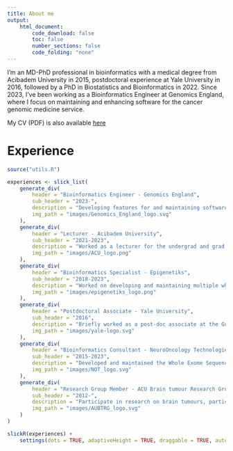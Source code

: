 ```yaml
---
title: About me
output:
    html_document:
        code_download: false
        toc: false
        number_sections: false
        code_folding: "none"
---
```


I'm an MD-PhD professional in bioinformatics with a medical degree from Acibadem University in 2015, postdoctoral experience at Yale University in 2016, followed by a PhD in Biostatistics and Bioinformatics in 2022. Since 2023, I've been working as a Bioinformatics Engineer at Genomics England, where I focus on maintaining and enhancing software for the cancer genomic medicine service.

My CV (PDF) is also available [here](./CV_doc/egeulgen_CV.pdf)

# Experience

```r
source("utils.R")
```

```r
experiences <- slick_list(
    generate_div(
        header = "Bioinformatics Engineer - Genomics England",
        sub_header = "2023-",
        description = "Developing features for and maintaining software for the cancer genomic medicine service.",
        img_path = "images/Genomics_England_logo.svg"
    ),
    generate_div(
        header = "Lecturer - Acibadem University",
        sub_header = "2021-2023",
        description = "Worked as a lecturer for the undergrad and grad courses on biostatistics and bioinformatics topics.",
        img_path = "images/ACU_logo.png"
    ),
    generate_div(
        header = "Bioinformatics Specialist - Epigenetiks",
        sub_header = "2018-2023",
        description = "Worked on developing and maintaining multiple whole exome sequencing-based analysis pipelines (cancer and rare disease applications) for the Istanbul-based medical diagnostics company.",
        img_path = "images/epigenetiks_logo.png"
    ),
    generate_div(
        header = "Postdoctoral Associate - Yale University",
        sub_header = "2016",
        description = "Briefly worked as a post-doc associate at the Gunel Lab, Yale School of Medicine, where I had previously done multiple internships between 2011-2014. Research in neurogenetics, particularly malformations of cortical development and brain tumours, performing functional in-vitro analyses to investigate the effect of a SNP in the pathogenesis of gliomas.",
        img_path = "images/yale-logo.svg"
    ),
    generate_div(
        header = "Bioinformatics Consultant - NeuroOncology Technologies",
        sub_header = "2015-2023",
        description = "Developed and maintained the Whole Exome Sequencing pipeline for the local medical diagnostics company based in Istanbul-Turkey. The pipeline allows for the identification of clinically-relevant genomics findings in brain tumours, especially regarding gliomas.",
        img_path = "images/NOT_logo.svg"
    ),
    generate_div(
        header = "Research Group Member - ACU Brain tumour Research Group",
        sub_header = "2012-",
        description = "Participate in research on brain tumours, particularly on gliomas. I assist in biostatistical as well as bioinformatics analyses, focusing on the integration of molecular biological and clinical data to improve diagnosis, prognosis and treatment of glioma.",
        img_path = "images/AUBTRG_logo.svg"
    )
)

slickR(experiences) + 
    settings(dots = TRUE, adaptiveHeight = TRUE, draggable = TRUE, autoplay = TRUE, autoplaySpeed = 4000)
```
